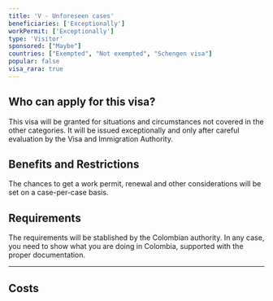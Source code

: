 ```yaml
---
title: 'V - Unforeseen cases'
beneficiaries: ['Exceptionally']
workPermit: ['Exceptionally']
type: 'Visitor'
sponsored: ["Maybe"]
countries: ["Exempted", "Not exempted", "Schengen visa"]
popular: false
visa_rara: true
---
```


## Who can apply for this visa?

This visa will be granted for situations and circumstances not covered in the other categories. It will be issued exceptionally and only after careful evaluation by the Visa and Immigration Authority.

## Benefits and Restrictions

The chances to get a work permit, renewal and other considerations will be set on a case-per-case basis.

## Requirements

The requirements will be stablished by the Colombian authority. In any case, you need to show what you are doing in Colombia, supported with the proper documentation.

---
## Costs

<VisaCosts
    studyFees="55"
    issuanceFees="177"
    apostille={true}
    translation={true}
/>
---